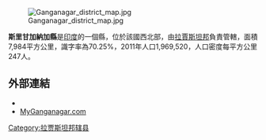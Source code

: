 [[Image:Ganganagar_district_map.jpg|thumb]]

'''斯里甘加納加縣'''是[[印度|印度]]的一個縣，位於該國西北部，由[[拉賈斯坦邦|拉賈斯坦邦]]負責管轄，面積7,984平方公里，識字率為70.25%，2011年人口1,969,520，人口密度每平方公里247人。

==外部連結==
* {{Official website|http://ganganagar.nic.in}}
* [https://web.archive.org/web/20140101115549/http://myganganagar.com/ MyGanganagar.com]

{{coord|29|55|04|N|73|52|54|E|region:IN-RJ_type:landmark_source:kolossus-dewiki|display=title}}
{{拉贾斯坦邦行政区划小作品}}
[[Category:拉贾斯坦邦辖县|Category:拉贾斯坦邦辖县]]